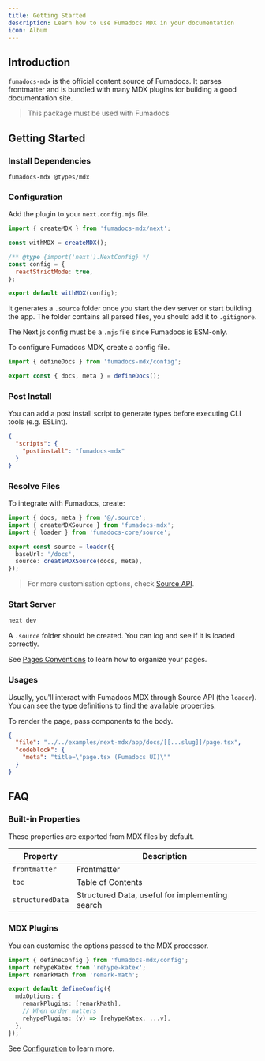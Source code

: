 ```yaml
---
title: Getting Started
description: Learn how to use Fumadocs MDX in your documentation
icon: Album
---
```


## Introduction

`fumadocs-mdx` is the official content source of Fumadocs. It parses frontmatter and is bundled with many MDX
plugins for building a good documentation site.

> This package must be used with Fumadocs

## Getting Started

### Install Dependencies

```package-install
fumadocs-mdx @types/mdx
```

### Configuration

Add the plugin to your `next.config.mjs` file.

```js
import { createMDX } from 'fumadocs-mdx/next';

const withMDX = createMDX();

/** @type {import('next').NextConfig} */
const config = {
  reactStrictMode: true,
};

export default withMDX(config);
```

It generates a `.source` folder once you start the dev server or start building the app.
The folder contains all parsed files, you should add it to `.gitignore`.

<Callout title="ESM Only" type='warn' className="mt-4">

The Next.js config must be a `.mjs` file since Fumadocs is ESM-only.

</Callout>

To configure Fumadocs MDX, create a config file.

```ts title="source.config.ts"
import { defineDocs } from 'fumadocs-mdx/config';

export const { docs, meta } = defineDocs();
```

### Post Install

You can add a post install script to generate types before executing CLI tools (e.g. ESLint).

```json title="package.json"
{
  "scripts": {
    "postinstall": "fumadocs-mdx"
  }
}
```

### Resolve Files

To integrate with Fumadocs, create:

```ts title="lib/source.ts"
import { docs, meta } from '@/.source';
import { createMDXSource } from 'fumadocs-mdx';
import { loader } from 'fumadocs-core/source';

export const source = loader({
  baseUrl: '/docs',
  source: createMDXSource(docs, meta),
});
```

> For more customisation options, check [Source API](/docs/headless/source-api).

### Start Server

```bash
next dev
```

A `.source` folder should be created. You can log and see if it is loaded correctly.

See [Pages Conventions](/docs/ui/page-conventions)
to learn how to organize your pages.

### Usages

Usually, you'll interact with Fumadocs MDX through Source API (the `loader`).
You can see the type definitions to find the available properties.

To render the page, pass components to the body.

```json doc-gen:file
{
  "file": "../../examples/next-mdx/app/docs/[[...slug]]/page.tsx",
  "codeblock": {
    "meta": "title=\"page.tsx (Fumadocs UI)\""
  }
}
```

## FAQ

### Built-in Properties

These properties are exported from MDX files by default.

| Property         | Description                                     |
| ---------------- | ----------------------------------------------- |
| `frontmatter`    | Frontmatter                                     |
| `toc`            | Table of Contents                               |
| `structuredData` | Structured Data, useful for implementing search |

### MDX Plugins

You can customise the options passed to the MDX processor.

```ts title="source.config.ts"
import { defineConfig } from 'fumadocs-mdx/config';
import rehypeKatex from 'rehype-katex';
import remarkMath from 'remark-math';

export default defineConfig({
  mdxOptions: {
    remarkPlugins: [remarkMath],
    // When order matters
    rehypePlugins: (v) => [rehypeKatex, ...v],
  },
});
```

See [Configuration](/docs/mdx/configuration) to learn more.
